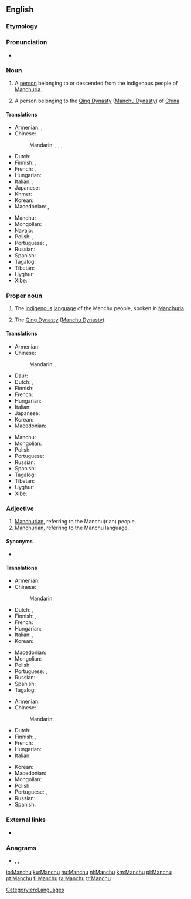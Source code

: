 ==English==
{{wikipedia}}

===Etymology===
{{rfe|lang=en}}

===Pronunciation===
* {{IPA|/ˌmænˈtʃuː/|lang=en}}

===Noun===
{{en-noun}}

# A [[person]] belonging to or descended from the indigenous people of [[Manchuria]].
# {{label|en|obsolete}} A person belonging to the [[Qing Dynasty]] ([[Manchu Dynasty]]) of [[China]].

====Translations====
{{trans-top|person of Manchuria}}
* Armenian: {{t|hy|մանջուր}}, {{t|hy|մանջուրացի}}
* Chinese:
*: Mandarin: {{t|cmn|滿人|sc=Hani}}, {{t+|cmn|满人|tr=Mǎnrén|sc=Hani}}, {{t|cmn|滿洲人|sc=Hani}}, {{t|cmn|满洲人|tr=Mǎnzhōurén|sc=Hani}}
* Dutch: {{t+|nl|Mantsjoe}}
* Finnish: {{t+|fi|mantšu}}, {{t|fi|mantšurialainen}}
* French: {{t+|fr|Mandchou|m}}, {{t+|fr|Mandchoue|f}}
* Hungarian: {{t+|hu|mandzsu}}
* Italian: {{t+|it|manciù}}, {{t+|it|mancese}}
* Japanese: {{t|ja|満洲人|tr=まんしゅうじん, Manshū-jin}}
* Khmer: {{t|km|ម៉ាន់ជូ|sc=Khmr|tr=mancuu}}
* Korean: {{t+|ko|만주인|tr=Manju-in|sc=Hang}}
* Macedonian: {{t|mk|Манџурец|m|tr=Mándžurec|sc=Cyrl}}, {{t|mk|Манџурка|f|tr=Mándžurka|sc=Cyrl}}
{{trans-mid}}
* Manchu: {{t|mnc|ᠮᠠᠨᠵᡠ|tr=manju}}
* Mongolian: {{t-needed|mn}}
* Navajo: {{t|nv|Manchoo dineʼé}}
* Polish: {{t|pl|Mandżur|m}}, {{t|pl|Mandżurka|f}}
* Portuguese: {{t+|pt|manchu|m|f}}, {{t|pt|manchuriano|m}}
* Russian: {{t+|ru|маньчжу́р|m}}
* Spanish: {{t-needed|es}}
* Tagalog: {{t|tl|Mantsu}}
* Tibetan: {{t-needed|bo}}
* Uyghur: {{t-needed|ug}}
* Xibe: {{t-needed|sjo}}
{{trans-bottom}}

===Proper noun===
{{en-proper noun}}

# The [[indigenous]] [[language]] of the Manchu people, spoken in [[Manchuria]].
# {{label|en|obsolete}} The [[Qing Dynasty]] ([[Manchu Dynasty]]).

====Translations====
{{trans-top|language}}
* Armenian: {{t|hy|մանջուրերեն}}
* Chinese:
*: Mandarin: {{t|cmn|滿語|sc=Hani}}, {{t+|cmn|满语|tr=Mǎnyǔ|sc=Hani}}
* Daur: {{t|dta|манж хэль|tr=manž helʹ}}
* Dutch: {{t+|nl|Mantsjoe}}, {{t|nl|Mantsjoerijs}}
* Finnish: {{t+|fi|mantšu}}
* French: {{t+|fr|mandchou|m}}
* Hungarian: {{t+|hu|mandzsu}}
* Italian: {{t+|it|mancese|m}}
* Japanese: {{t+|ja|満洲語|tr=まんしゅうご, Manshū-go}}
* Korean: {{t-needed|ko}}
* Macedonian: {{t|mk|манџурски|m|tr=mándžurski|sc=Cyrl}}
{{trans-mid}}
* Manchu: {{t|mnc|ᠮᠠᠨᠵᡠ ᡤᡳᠰᡠᠨ|tr=manju gisun|sc=Mong}}
* Mongolian: {{t-needed|mn}}
* Polish: {{t+|pl|mandżurski|m}}
* Portuguese: {{t+|pt|manchu|m}}
* Russian: {{t+|ru|маньчжу́рский}}
* Spanish: {{t-needed|es}}
* Tagalog: {{t|tl|Mantsu}}
* Tibetan: {{t-needed|bo}}
* Uyghur: {{t-needed|ug}}
* Xibe: {{t-needed|sjo}}
{{trans-bottom}}

===Adjective===
{{en-adj|-}}

# [[Manchurian]], referring to the Manchu(rian) people.
# [[Manchurian]], referring to the Manchu language.

====Synonyms====
* {{l|en|Manchurian}}

====Translations====
{{trans-top|Manchurian, referring to the Manchu(rian) people}}
* Armenian: {{t|hy|մանջուրական}}
* Chinese:
*: Mandarin: {{t-needed|cmn}}
* Dutch: {{t-check|nl|Mantjoe-}}, {{t-check|nl|Mantsjoerijns}}
* Finnish: {{t+|fi|mantšu}}, {{t|fi|mantšurialainen}}
* French: {{t+|fr|mandchou}}
* Hungarian: {{t+|hu|mandzsu}}
* Italian: {{t+|it|mancese}}, {{t|it|manciuriano}}
* Korean: {{t-needed|ko}}
{{trans-mid}}
* Macedonian: {{t|mk|манџурски|m|tr=mándžurski|sc=Cyrl}}
* Mongolian: {{t-needed|mn}}
* Polish: {{t+|pl|mandżurski|m}}
* Portuguese: {{t+|pt|manchu|m|f}}, {{t|pt|manchuriano|m}}
* Russian: {{t+|ru|маньчжу́рский}}
* Spanish: {{t-needed|es}}
* Tagalog: {{t|tl|Mantsu}}
{{trans-bottom}}

{{trans-top|Manchurian, referring to the Manchu language}}
* Armenian: {{t|hy|մանջուրերեն}}
* Chinese:
*: Mandarin: {{t-needed|cmn}}
* Dutch: {{t-check|nl|Mantjoe-}}
* Finnish: {{t+|fi|mantšu}}, {{t|fi|mantšurialainen}}
* French: {{t+|fr|mandchou}}
* Hungarian: {{t+|hu|mandzsu}}
* Italian: {{t+|it|mancese}}
{{trans-mid}}
* Korean: {{t-needed|ko}}
* Macedonian: {{t|mk|манџурски|m|tr=mándžurski|sc=Cyrl}}
* Mongolian: {{t-needed|mn}}
* Polish: {{t+|pl|mandżurski|m}}
* Portuguese: {{t+|pt|manchu|m|f}}, {{t|pt|manchuriano|m}}
* Russian: {{t+|ru|маньчжу́рский}}
* Spanish: {{t-needed|es}}
{{trans-bottom}}

===External links===
* {{ethnologue|code=mnc}}

===Anagrams===
* {{l|en|chuman}}, {{l|en|chunam}}, {{l|en|maunch}}

[[Category:en:Languages]]

[[io:Manchu]]
[[ku:Manchu]]
[[hu:Manchu]]
[[nl:Manchu]]
[[km:Manchu]]
[[pl:Manchu]]
[[pt:Manchu]]
[[fi:Manchu]]
[[ta:Manchu]]
[[tr:Manchu]]